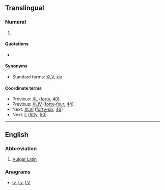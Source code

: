 {{also|vl|v.l.|Vl.}}
==Translingual==

===Numeral===
{{mul-number}}

# {{lb|mul|rare|nonstandard}} {{non-gloss definition|The [[Roman numeral]] representing [[forty-five]] ([[45]]).}}

====Quotations====
* {{seeCites}}

====Synonyms====
* Standard forms: [[XLV]], [[xlv]]

====Coordinate terms====
* Previous: [[XL]] ([[forty]], [[40]])
* Previous: [[XLIV]] ([[forty-four]], [[44]])
* Next: [[XLVI]] ([[forty-six]], [[46]])
* Next: [[L]] ([[fifty]], [[50]])

----

==English==

===Abbreviation===
{{en-abbr}}

# [[Vulgar Latin]]

===Anagrams===
* [[lv#English|lv]], [[Lv#English|Lv]], [[LV#English|LV]]